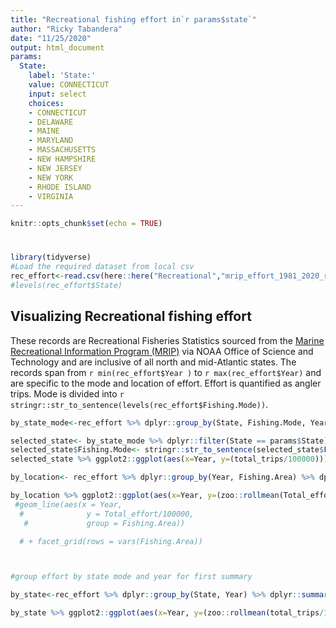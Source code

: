 ```yaml
---
title: "Recreational fishing effort in`r params$state`"
author: "Ricky Tabandera"
date: "11/25/2020"
output: html_document
params:
  State:
    label: 'State:'
    value: CONNECTICUT
    input: select
    choices:
    - CONNECTICUT
    - DELAWARE
    - MAINE
    - MARYLAND
    - MASSACHUSETTS
    - NEW HAMPSHIRE
    - NEW JERSEY
    - NEW YORK
    - RHODE ISLAND
    - VIRGINIA
---
```


```r
knitr::opts_chunk$set(echo = TRUE)
```
# 
```r
library(tidyverse)
#Load the required dataset from local csv
rec_effort<-read.csv(here::here("Recreational","mrip_effort_1981_2020_rec_trips_MA_NE.csv"), stringsAsFactors = T, fileEncoding = 'UTF-8-BOM')
#levels(rec_effort$State)


```
## Visualizing Recreational fishing effort

These records are Recreational Fisheries Statistics sourced from the [ Marine Recreational Information Program (MRIP) ](https://www.st.nmfs.noaa.gov/recreational-fisheries/data-and-documentation/queries/index) via NOAA Office of Science and Technology and are inclusive of all north and mid-Atlantic states. The records span from `r min(rec_effort$Year )` to `r max(rec_effort$Year) ` and are specific to the mode and location of effort. Effort is quantified as angler trips. Mode is divided into `r stringr::str_to_sentence(levels(rec_effort$Fishing.Mode))`.




```r
by_state_mode<-rec_effort %>% dplyr::group_by(State, Fishing.Mode, Year) %>% dplyr::summarise (total_trips= sum(Angler.Trips))

selected_state<- by_state_mode %>% dplyr::filter(State == params$State)
selected_state$Fishing.Mode<- stringr::str_to_sentence(selected_state$Fishing.Mode)
selected_state %>% ggplot2::ggplot(aes(x=Year, y=(total_trips/100000)))+ ggplot2::geom_line(aes(color = Fishing.Mode, linetype = Fishing.Mode),size=1.3)+ggtitle(params$State)+xlab("Year")+ylab("Annual recreational trips in 100,000 units")+theme_minimal()


```

```r

by_location<- rec_effort %>% dplyr::group_by(Year, Fishing.Area) %>% dplyr::summarise(Total_effort= sum(Angler.Trips))

by_location %>% ggplot2::ggplot(aes(x=Year, y=(zoo::rollmean(Total_effort/100000,4, na.pad=TRUE))))+ ggplot2::geom_line(aes(color = Fishing.Area, linetype = Fishing.Area),size=1.3)+ggtitle("Recreational Fishing effort by location ", subtitle = " 4 year rolling average")+xlab("Year")+ylab("Annual recreational trips in 100,000 units")+theme_minimal() #+
 #geom_line(aes(x = Year,
  #              y = Total_effort/100000,
   #             group = Fishing.Area))

  # + facet_grid(rows = vars(Fishing.Area))




```

```r
#group effort by state mode and year for first summary

by_state<-rec_effort %>% dplyr::group_by(State, Year) %>% dplyr::summarise (total_trips= sum(Angler.Trips))

by_state %>% ggplot2::ggplot(aes(x=Year, y=(zoo::rollmean(total_trips/100000,4, na.pad=TRUE))))+ggplot2::geom_line(aes(color = State, linetype = State), size=1.3)+ggtitle("Recreational Fishing effort by state ", subtitle = " 4 year rolling average")+xlab("Year")+ylab("Annual recreational trips in 100,000 units")+theme_minimal()
```

